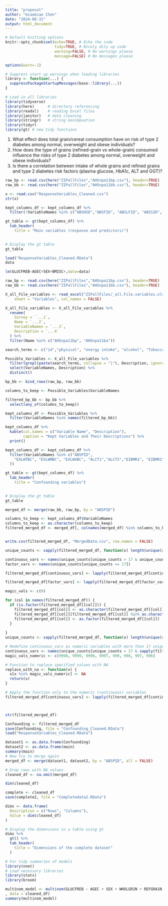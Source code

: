 ```yaml
---
title: "proposal"
author: "miaomiao Chen"
date: "2024-08-31"
output: html_document
---
```


```r
# Default knitting options
knitr::opts_chunk$set(echo=TRUE, # Echo the code
                      tidy=TRUE, # Nicely dity up code
                      warning=FALSE, # No warnings please 
                      message=FALSE) # No messages please

options(warn=-1) 

# Suppress start up warnings when loading libraries
library <- function(...) {
  suppressPackageStartupMessages(base::library(...))
}
```


```r
# Load in all libraries
library(tidyverse)
library(here)      # directory referencing
library(readxl)    # reading Excel files
library(janitor)   # data cleaning 
library(stringr)   # string manimpuation
library(tidyr)  
library(gt) # new tidy functions
```

1. What effect does total grain/cereal consumption have on risk of type 2 diabetes among normal, overweight and obese individuals?
2. How does the type of grains (refined-grain vs whole-grain) consumed influence the risks of type 2 diabetes among normal, overweight and obese individuals? 
3. Is there a correlation between intake of whole grains and refined grains and type 2 diabetes risk factors (plasma glucose, HbA1c, ALT and GGT)?  





```r
raw_bp <- read.csv(here("ZIPallFiles","AHSnpa11bp.csv"), header=TRUE)
raw_bb <- read.csv(here("ZIPallFiles","AHSnpa11bb.csv"), header=TRUE)
```



```r
x <- read.csv("ResponseVariables_Cleaned.csv")
str(x)
```

```r
kept_columns_df <- kept_columns_df %>% 
  filter(!VariableNames %in% c("ABSHID","ABSFID", "ABSLFID", "ABSSID", "ABSBID","LEVELP","ALTRESB","GGTRESB","GLUCFREB","HBA1MREB","HBA1PREB","DIABQ01A"))

gt_table <- gt(kept_columns_df) %>%
  tab_header(
    title = "Main variables (response and predictors)")
  

# Display the gt table
gt_table
```



```r
load("ResponseVariables_Cleaned.RData")
data
```





```r
lm(GLUCFREB~AGEC+SEX+BMISC+,data=data)
```



```r
raw_bp <- read.csv(here("ZIPallFiles","AHSnpa11bp.csv"), header=TRUE)
raw_bb <- read.csv(here("ZIPallFiles","AHSnpa11bb.csv"), header=TRUE)

X_all_File_variables <- read_excel("ZIPallFiles/_all.File.variables.xlsx", 
    sheet = "Variables", col_names = FALSE)

X_all_File_variables <- X_all_File_variables %>%
  rename(
    Survey = `...1`,
    Name = `...2`,
    VariableNames = `...3`,
    Description = `...4`
  ) %>%
  filter(Name %in% c("AHSnpa11bp", "AHSnpa11ba"))
```


```r
search_terms <- c("id","physical", "energy intake", "alcohol", "Tobacco","smoke" , "fruit intake","fruit", "vegetable","Carbohydrate","free sugar")

Possible_Variables <- X_all_File_variables %>%
  filter(grepl(paste(search_terms, collapse = "|"), Description, ignore.case = TRUE)) %>%
  select(VariableNames, Description) %>%
  distinct()
```

```r
bp_bb <- bind_rows(raw_bp, raw_bb)

columns_to_keep <- Possible_Variables$VariableNames

filtered_bp_bb <- bp_bb %>%
  select(any_of(columns_to_keep))

kept_columns_df <- Possible_Variables %>%
  filter(VariableNames %in% names(filtered_bp_bb))

kept_columns_df %>%
  kable(col.names = c("Variable Name", "Description"),
        caption = "Kept Variables and Their Descriptions") %>%
  print()
```
```r
kept_columns_df <- kept_columns_df %>% 
  filter(VariableNames %in% c("ABSPID",
    "EXLWTBC", "EXLWMBC", "EXLWVBC", "ALCT1","ALCT2","EIBMR1", "EIBMR2", "CHOWSAT1", "CHOWSAT2", "CHOWOAT1", "CHOWOAT2", "DIETRDI", "SMKSTAT","PEFRESD1","PEFRESD2"
  ))

gt_table <- gt(kept_columns_df) %>%
  tab_header(
    title = "Confounding variables")
  

# Display the gt table
gt_table
```
```r
merged_df <- merge(raw_bb, raw_bp, by = "ABSPID")

columns_to_keep <- kept_columns_df$VariableNames
columns_to_keep <- as.character(columns_to_keep)
filtered_merged_df <- merged_df[, colnames(merged_df) %in% columns_to_keep]


write.csv(filtered_merged_df, "MergedData.csv", row.names = FALSE)

unique_counts <- sapply(filtered_merged_df, function(x) length(unique(x)))

continuous_vars <- names(unique_counts[unique_counts > 17 & unique_counts < 1000])
factor_vars <- names(unique_counts[unique_counts <= 17])

filtered_merged_df[continuous_vars] <- lapply(filtered_merged_df[continuous_vars], as.integer)

filtered_merged_df[factor_vars] <- lapply(filtered_merged_df[factor_vars], as.factor)

magic_vals <- c(0)

for (col in names(filtered_merged_df)) {
  if (is.factor(filtered_merged_df[[col]])) {
    filtered_merged_df[[col]] <- as.character(filtered_merged_df[[col]])
    filtered_merged_df[[col]][filtered_merged_df[[col]] %in% as.character(magic_vals)] <- NA
    filtered_merged_df[[col]] <- as.factor(filtered_merged_df[[col]])
  }
  
}
unique_counts <- sapply(filtered_merged_df, function(x) length(unique(x)))

# Redefine continuous_vars as numeric variables with more than 17 unique values
continuous_vars <- names(unique_counts[unique_counts > 17 & sapply(filtered_merged_df, is.numeric)])
magic_vals_numeric <- c(9998, 9999, 9996, 9997, 999, 998, 997, 996)

# Function to replace specified values with NA
replace_with_na <- function(x) {
  x[x %in% magic_vals_numeric] <- NA
  return(x)
}

# Apply the function only to the numeric (continuous) variables
filtered_merged_df[continuous_vars] <- lapply(filtered_merged_df[continuous_vars], replace_with_na)



str(filtered_merged_df)
```

```r
Confounding <- filtered_merged_df
save(Confounding, file = "Confounding_Cleaned.RData")
load("ResponseVariables_Cleaned.RData")
```

```r
dataset1 <- as.data.frame(Confounding)
dataset2 <- as.data.frame(main)
summary(main)
# Now try to merge again
merged_df <- merge(dataset1, dataset2, by = "ABSPID", all = FALSE)

# Drop rows with NA values
cleaned_df <- na.omit(merged_df)

dim(cleaned_df)
```


```r
complete <- cleaned_df
save(complete2, file = "Completedata2.RData")
```

```r
dims <- data.frame(
  Description = c("Rows", "Columns"),
  Value = dim(cleaned_df)
)

# Display the dimensions in a table using gt
dims %>%
  gt() %>%
  tab_header(
    title = "Dimensions of the complete dataset"
  )
```

```r
# For tidy summaries of models
library(nnet)
# Load necessary libraries
library(stats)
library(broom)

multinom_model <- multinom(GLUCFREB ~ AGEC + SEX + WHOLGR1N + REFGRA1N
, data = cleaned_df)
summary(multinom_model)


```

